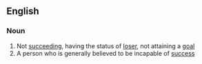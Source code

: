 ==English==
===Noun===
#Not [[succeeding]], having the status of [[loser]], not attaining a [[goal]]
#A person who is generally believed to be incapable of [[success]]
